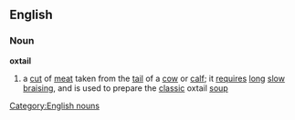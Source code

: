 ==English==
===Noun===
'''oxtail'''
#a [[cut]] of [[meat]] taken from the [[tail]] of a [[cow]] or [[calf]]; it [[require]]s [[long]] [[slow]] [[braising]], and is used to prepare the [[classic]] oxtail [[soup]]
[[Category:English nouns]]